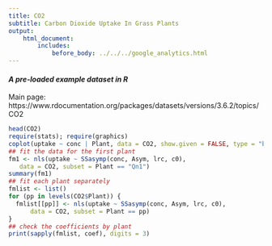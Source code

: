 ```yaml
---
title: CO2
subtitle: Carbon Dioxide Uptake In Grass Plants
output:
    html_document:
        includes:
            before_body: ../../../google_analytics.html
---
```


#### *A pre-loaded example dataset in R*
Main page: https://www.rdocumentation.org/packages/datasets/versions/3.6.2/topics/CO2

```r
head(CO2)
require(stats); require(graphics)
coplot(uptake ~ conc | Plant, data = CO2, show.given = FALSE, type = "b")
## fit the data for the first plant
fm1 <- nls(uptake ~ SSasymp(conc, Asym, lrc, c0),
   data = CO2, subset = Plant == "Qn1")
summary(fm1)
## fit each plant separately
fmlist <- list()
for (pp in levels(CO2$Plant)) {
  fmlist[[pp]] <- nls(uptake ~ SSasymp(conc, Asym, lrc, c0),
      data = CO2, subset = Plant == pp)
}
## check the coefficients by plant
print(sapply(fmlist, coef), digits = 3)
```
